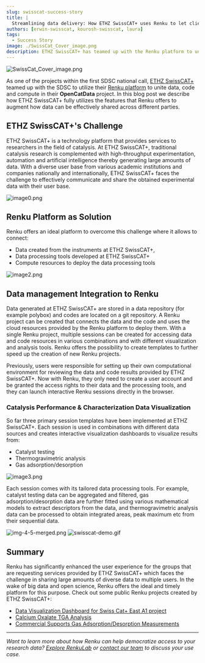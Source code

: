 ```yaml
---
slug: swisscat-success-story
title: |
  Streamlining data delivery: How ETHZ SwissCAT+ uses Renku to let clients focus on science, not setup
authors: [erwin-swisscat, kourosh-swisscat, laura]
tags:
  - Success Story
image: ./SwissCat_Cover_image.png
description: ETHZ SwissCAT+ has teamed up with the Renku platform to unite data, code and compute in their OpenCatData project.
---
```


![SwissCat_Cover_image.png](SwissCat_Cover_image.png)

As one of the projects within the first SDSC national call, [ETHZ
SwissCAT+](https://swisscatplus.ethz.ch) teamed up with the SDSC to utilize their
[Renku platform](https://renkulab.io) to unite data, code and compute in their **OpenCatData**
project. In this blog post we describe how ETHZ SwissCAT+ fully utilizes the features that Renku
offers to augment how data can be effectively shared across different parties.



<!-- truncate -->

## ETHZ SwissCAT+'s Challenge

ETHZ SwissCAT+ is a technology platform that provides services to researchers in the field
of catalysis. At ETHZ SwissCAT+, traditional catalysis research is complemented with high-throughput
experimentation, automation and artificial intelligence thereby generating large amounts of data.
With a diverse user base from various academic institutions and companies nationally and
internationally, ETHZ SwissCAT+ faces the challenge to effectively communicate and share the
obtained experimental data with their user base.

![image0.png](image0.png)

## Renku Platform as Solution

Renku offers an ideal platform to overcome this challenge where it allows to connect:

- Data created from the instruments at ETHZ SwissCAT+,
- Data processing tools developed at ETHZ SwissCAT+
- Compute resources to deploy the data processing tools

![image2.png](image2.png)

## Data management Integration to Renku

Data generated at ETHZ SwissCAT+ are stored in a data repository (for example polybox) and codes are
located on a git repository. A Renku project can be created that connects the data and the code and
uses the cloud resources provided by the Renku platform to deploy them. With a single Renku project,
multiple sessions can be created for accessing data and code resources in various combinations and
with different visualization and analysis tools. Renku offers the possibility to create templates to
further speed up the creation of new Renku projects.

Previously, users were responsible for setting
up their own computational environment for reviewing the data and code results provided by ETHZ
SwissCAT+. Now with Renku, they only need to create a user account and be granted the access rights
to their data and the processing tools, and they can launch interactive Renku sessions directly in
the browser.

### Catalysis Performance & Characterization Data Visualization

So far three primary session templates have been implemented at ETHZ SwissCAT+. Each session is used
in combinations with different data sources and creates interactive visualization dashboards to
visualize results from:

- Catalyst testing
- Thermogravimetric analysis
- Gas adsorption/desorption

![image3.png](image3.png)

Each session comes with its tailored data processing tools. For example, catalyst testing data can
be aggregated and filtered, gas adsorption/desorption data are further fitted using various
mathematical models to extract descriptors from the data, and thermogravimetric analysis data can be
processed to obtain integrated areas, peak maximum etc from their sequential data.

![img-4-5-merged.png](img-4-5-merged.png)
![swisscat-demo.gif](swisscat-demo.gif)

## Summary

Renku has significantly enhanced the user experience for the groups that are requesting services
provided by ETHZ SwissCAT+ which faces the challenge in sharing large amounts of diverse data to
multiple users. In the wake of big data and open science, Renku offers the ideal and timely platform
for this purpose. Check out some public Renku projects created by ETHZ SwissCAT+:

- [Data Visualization Dashboard for Swiss Cat+ East A1 project](https://renkulab.io/p/swisscat/a001)
- [Calcium Oxalate TGA Analysis](https://renkulab.io/p/swisscat/calcium-oxalate-tga)
- [Commercial Supports Gas Adsorption/Desorption Measurements](https://renkulab.io/p/swisscat/commercial-supports-bet-measurements)

---

_Want to learn more about how Renku can help democratize access to your research data? [Explore
RenkuLab](https://renkulab.io) or [contact our
team](https://renku.notion.site/Contact-dd098db288ff433893a4d4d429da99c1) to discuss your use case._
